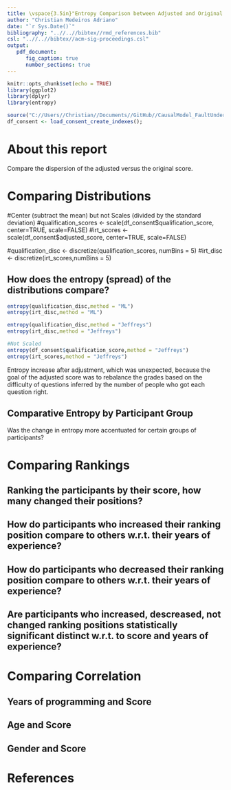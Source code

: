 ```yaml
---
title: \vspace{3.5in}"Entropy Comparison between Adjusted and Original Qualification Score - Experiment-1"
author: "Christian Medeiros Adriano"
date: "`r Sys.Date()`"
bibliography: "..//..//bibtex//rmd_references.bib"
csl: "..//..//bibtex//acm-sig-proceedings.csl"
output:
   pdf_document:
      fig_caption: true
      number_sections: true
---
```

\newpage
\tableofcontents 
\listoffigures
\listoftables
\newpage 

    
```r
knitr::opts_chunk$set(echo = TRUE)
library(ggplot2)
library(dplyr)
library(entropy)

source("C://Users//Christian//Documents//GitHub//CausalModel_FaultUnderstanding//data_loaders//load_consent_create_indexes_E1.R")
df_consent <- load_consent_create_indexes();

```

# About this report

Compare the dispersion of the adjusted versus the original score. 

# Comparing Distributions

#Center (subtract the mean) but not Scales (divided by the standard deviation)
#qualification_scores <- scale(df_consent$qualification_score, center=TRUE, scale=FALSE)
#irt_scores <- scale(df_consent$adjusted_score, center=TRUE, scale=FALSE)

#qualification_disc <- discretize(qualification_scores, numBins = 5)
#irt_disc <- discretize(irt_scores,numBins = 5)


## How does the entropy (spread) of the distributions compare?

```r
entropy(qualification_disc,method = "ML")
entropy(irt_disc,method = "ML")

entropy(qualification_disc,method = "Jeffreys")
entropy(irt_disc,method = "Jeffreys")

#Not Scaled
entropy(df_consent$qualification_score,method = "Jeffreys")
entropy(irt_scores,method = "Jeffreys")

```

Entropy increase after adjustment, which was unexpected, because the goal of the adjusted score was to rebalance the grades based on the difficulty of questions inferred by the number of people who got each question right.

## Comparative Entropy by Participant Group
Was the change in entropy more accentuated for certain groups of participants?



# Comparing Rankings
## Ranking the participants by their score, how many changed their positions? 

## How do participants who increased their ranking position compare to others w.r.t. their years of experience?

## How do participants who decreased their ranking position compare to others w.r.t. their years of experience?

## Are participants who increased, descreased, not changed ranking positions statistically significant distinct w.r.t. to score and years of experience?

# Comparing Correlation
## Years of programming and Score 
## Age and Score 
## Gender and Score

# References

